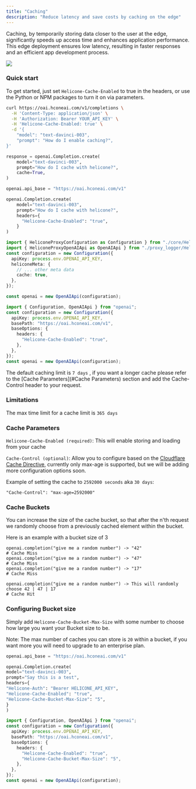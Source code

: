 ```yaml
---
title: "Caching"
description: "Reduce latency and save costs by caching on the edge"
---
```


Caching, by temporarily storing data closer to the user at the edge, significantly speeds up access time and enhances application performance. This edge deployment ensures low latency, resulting in faster responses and an efficient app development process.

![](/images/caching.png)

### Quick start

To get started, just set `Helicone-Cache-Enabled` to true in the headers, or use the Python or NPM packages to turn it on via parameters.

<CodeGroup>

```bash Curl
curl https://oai.hconeai.com/v1/completions \
  -H 'Content-Type: application/json' \
  -H 'Authorization: Bearer YOUR_API_KEY' \
  -H 'Helicone-Cache-Enabled: true' \
  -d '{
    "model": "text-davinci-003",
    "prompt": "How do I enable caching?",
}'
```

```python Python w/Package
response = openai.Completion.create(
	model="text-davinci-003",
	prompt="How do I cache with helicone?",
	cache=True,
)
```

```python Python w/o Package
openai.api_base = "https://oai.hconeai.com/v1"

openai.Completion.create(
    model="text-davinci-003",
    prompt="How do I cache with helicone?",
    headers={
      "Helicone-Cache-Enabled": "true",
    }
)
```

```ts Node.js (w/ package)
import { HeliconeProxyConfiguration as Configuration } from "./core/HeliconeProxyConfiguration";
import { HeliconeProxyOpenAIApi as OpenAIApi } from "./proxy_logger/HeliconeProxyOpenAIApi";
const configuration = new Configuration({
  apiKey: process.env.OPENAI_API_KEY,
  heliconeMeta: {
    // ... other meta data
    cache: true,
  },
});

const openai = new OpenAIApi(configuration);
```

```ts Node.js (w/o package)
import { Configuration, OpenAIApi } from "openai";
const configuration = new Configuration({
  apiKey: process.env.OPENAI_API_KEY,
  basePath: "https://oai.hconeai.com/v1",
  baseOptions: {
    headers: {
      "Helicone-Cache-Enabled": "true",
    },
  },
});
const openai = new OpenAIApi(configuration);
```

</CodeGroup>

The default caching limit is `7 days` , if you want a longer cache please refer to the [Cache Parameters](#Cache Parameters) section and add the Cache-Control header to your request.

### Limitations

The max time limit for a cache limit is `365 days`

### Cache Parameters

`Helicone-Cache-Enabled (required)`: This will enable storing and loading from your cache

`Cache-Control (optional)`: Allow you to configure based on the [Cloudflare Cache Directive](https://developers.cloudflare.com/cache/about/cache-control#cache-control-directives), currently only max-age is supported, but we will be adding more configuration options soon.

Example of setting the cache to `2592000 seconds` aka `30 days`:

`"Cache-Control": "max-age=2592000"`

### Cache Buckets

You can increase the size of the cache bucket, so that after the n'th request we randomly choose from a previously cached element within the bucket.

Here is an example with a bucket size of 3

```
openai.completion("give me a random number") -> "42"
# Cache Miss
openai.completion("give me a random number") -> "47"
# Cache Miss
openai.completion("give me a random number") -> "17"
# Cache Miss

openai.completion("give me a random number") -> This will randomly choose 42 | 47 | 17
# Cache Hit
```

### Configuring Bucket size

Simply add `Helicone-Cache-Bucket-Max-Size` with some number to choose how large you want your Bucket size to be.

Note: The max number of caches you can store is `20` within a bucket, if you want more you will need to upgrade to an enterprise plan.

<CodeGroup>

```python Python
openai.api_base = "https://oai.hconeai.com/v1"

openai.Completion.create(
model="text-davinci-003",
prompt="Say this is a test",
headers={
"Helicone-Auth": "Bearer HELICONE_API_KEY",
"Helicone-Cache-Enabled": "true",
"Helicone-Cache-Bucket-Max-Size": "5",
}
)
```

```typescript TypeScript
import { Configuration, OpenAIApi } from "openai";
const configuration = new Configuration({
  apiKey: process.env.OPENAI_API_KEY,
  basePath: "https://oai.hconeai.com/v1",
  baseOptions: {
    headers: {
      "Helicone-Cache-Enabled": "true",
      "Helicone-Cache-Bucket-Max-Size": "5",
    },
  },
});
const openai = new OpenAIApi(configuration);
```

</CodeGroup>
